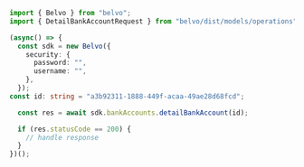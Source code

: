```typescript DetailBankAccount.ts
import { Belvo } from "belvo";
import { DetailBankAccountRequest } from "belvo/dist/models/operations";

(async() => {
  const sdk = new Belvo({
    security: {
      password: "",
      username: "",
    },
  });
const id: string = "a3b92311-1888-449f-acaa-49ae28d68fcd";

  const res = await sdk.bankAccounts.detailBankAccount(id);

  if (res.statusCode == 200) {
    // handle response
  }
})();
```
